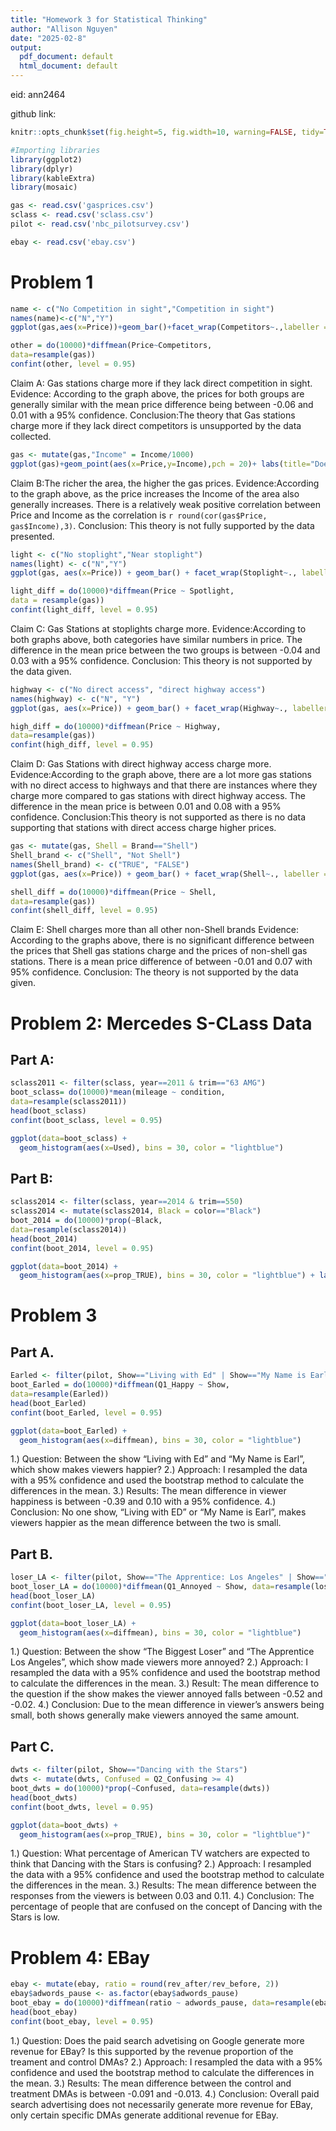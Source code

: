 ---
title: "Homework 3 for Statistical Thinking"
author: "Allison Nguyen"
date: "2025-02-8"
output:
  pdf_document: default
  html_document: default
---
eid: ann2464

github link: 

```{r global_options, echo=FALSE, message=FALSE}
knitr::opts_chunk$set(fig.height=5, fig.width=10, warning=FALSE, tidy=TRUE, tidy.opts=list(width.cutoff=60))
```
```{r echo=FALSE,message=FALSE}
#Importing libraries
library(ggplot2)
library(dplyr)
library(kableExtra)
library(mosaic)
```

```{r echo=FALSE, message = FALSE}
gas <- read.csv('gasprices.csv')
sclass <- read.csv('sclass.csv')
pilot <- read.csv('nbc_pilotsurvey.csv')

ebay <- read.csv('ebay.csv')
```
# **Problem 1**

```{r echo=FALSE, message=False}
name <- c("No Competition in sight","Competition in sight")
names(name)<-c("N","Y")
ggplot(gas,aes(x=Price))+geom_bar()+facet_wrap(Competitors~.,labeller = labeller(Competitors = name)) + labs(title="Do Competition Affect Gas Prices?", x="Price", y="Number of Gas Stations")+theme(plot.title = element_text(hjust = 0.5))

other = do(10000)*diffmean(Price~Competitors,
data=resample(gas))
confint(other, level = 0.95)
```

Claim A: Gas stations charge more if they lack direct competition in sight.
Evidence: According to the graph above, the prices for both groups are generally similar with the mean price difference being between -0.06 and 0.01 with a 95% confidence.
Conclusion:The theory that Gas stations charge more if they lack direct competitors is unsupported by the data collected.

```{r echo=FALSE, message=False}
gas <- mutate(gas,"Income" = Income/1000)
ggplot(gas)+geom_point(aes(x=Price,y=Income),pch = 20)+ labs(title="Does Income Affect Gas Price?", x="Price",y ="Income in the thousands")+theme(plot.title = element_text(hjust = 0.5))

```

Claim B:The richer the area, the higher the gas prices.
Evidence:According to the graph above, as the price increases the Income of the area also generally increases. There is a relatively weak positive correlation between Price and Income as the correlation is `r round(cor(gas$Price, gas$Income),3)`.
Conclusion: This theory is not fully supported by the data presented.

```{r echo=FALSE, message=False}
light <- c("No stoplight","Near stoplight")
names(light) <- c("N","Y")
ggplot(gas, aes(x=Price)) + geom_bar() + facet_wrap(Stoplight~., labeller = labeller(Stoplight = light)) + labs(title="Do Gas Stations at Stoplights Charge More?", x="Price", y="Number of Gas Stations")+theme(plot.title = element_text(hjust = 0.5))

light_diff = do(10000)*diffmean(Price ~ Spotlight,
data = resample(gas))
confint(light_diff, level = 0.95)
```
Claim C: Gas Stations at stoplights charge more.
Evidence:According to both graphs above, both categories have similar numbers in price. The difference in the mean price between the two groups is between -0.04 and 0.03 with a 95% confidence.
Conclusion: This theory is not supported by the data given.

```{r echo=FALSE, message=False}
highway <- c("No direct access", "direct highway access")
names(highway) <- c("N", "Y")
ggplot(gas, aes(x=Price)) + geom_bar() + facet_wrap(Highway~., labeller = labeller(Highway = highway)) + labs(title="Does having Highway access affect gas prices", x="Price", y="Number of Gas Stations")+theme(plot.title = element_text(hjust = 0.5))

high_diff = do(10000)*diffmean(Price ~ Highway,
data=resample(gas))
confint(high_diff, level = 0.95)
```

Claim D: Gas Stations with direct highway access charge more.
Evidence:According to the graph above, there are a lot more gas stations with no direct access to highways and that there are instances where they charge more compared to gas stations with direct highway access. The difference in the mean price is between 0.01 and 0.08 with a 95% confidence.
Conclusion:This theory is not supported as there is no data supporting that stations with direct access charge higher prices.

```{r echo=FALSE, message=False}
gas <- mutate(gas, Shell = Brand=="Shell")
Shell_brand <- c("Shell", "Not Shell")
names(Shell_brand) <- c("TRUE", "FALSE")
ggplot(gas, aes(x=Price)) + geom_bar() + facet_wrap(Shell~., labeller = labeller(Shell = Shell_brand)) + labs(title= "Comparing the prices of shell and non-shell brands", x="Price", y="Number of Gas Stations")

shell_diff = do(10000)*diffmean(Price ~ Shell,
data=resample(gas))
confint(shell_diff, level = 0.95)
```

Claim E: Shell charges more than all other non-Shell brands
Evidence: According to the graphs above, there is no significant difference between the prices that Shell gas stations charge and the prices of non-shell gas stations. There is a mean price difference of between -0.01 and 0.07 with 95% confidence.
Conclusion: The theory is not supported by the data given.

# **Problem 2: Mercedes S-CLass Data**

## **Part A:**

```{r echo=, message=False}
sclass2011 <- filter(sclass, year==2011 & trim=="63 AMG")
boot_sclass= do(10000)*mean(mileage ~ condition,
data=resample(sclass2011))
head(boot_sclass)
confint(boot_sclass, level = 0.95)

ggplot(data=boot_sclass) + 
  geom_histogram(aes(x=Used), bins = 30, color = "lightblue")
```

## **Part B:**
```{r echo=FALSE, message=False}
sclass2014 <- filter(sclass, year==2014 & trim==550)
sclass2014 <- mutate(sclass2014, Black = color=="Black")
boot_2014 = do(10000)*prop(~Black,
data=resample(sclass2014))
head(boot_2014)
confint(boot_2014, level = 0.95)

ggplot(data=boot_2014) + 
  geom_histogram(aes(x=prop_TRUE), bins = 30, color = "lightblue") + labs(x="Painted Black")
```
# **Problem 3**

## **Part A.**

```{r echo=FALSE, message=False}
Earled <- filter(pilot, Show=="Living with Ed" | Show=="My Name is Earl")
boot_Earled = do(10000)*diffmean(Q1_Happy ~ Show,
data=resample(Earled))
head(boot_Earled)
confint(boot_Earled, level = 0.95)

ggplot(data=boot_Earled) + 
  geom_histogram(aes(x=diffmean), bins = 30, color = "lightblue")
```

1.) Question: Between the show "Living with Ed" and "My Name is Earl", which show makes viewers happier?
2.) Approach: I resampled the data with a 95% confidence and used the bootstrap method to calculate the differences in the mean.
3.) Results: The mean difference in viewer happiness is between -0.39 and 0.10 with a 95% confidence.
4.) Conclusion: No one show, "Living with ED" or "My Name is Earl", makes viewers happier as the mean difference between the two is small.

## **Part B.**

```{r echo=FALSE, message=False}
loser_LA <- filter(pilot, Show=="The Apprentice: Los Angeles" | Show=="The Biggest Loser")
boot_loser_LA = do(10000)*diffmean(Q1_Annoyed ~ Show, data=resample(loser_LA))
head(boot_loser_LA)
confint(boot_loser_LA, level = 0.95)

ggplot(data=boot_loser_LA) + 
  geom_histogram(aes(x=diffmean), bins = 30, color = "lightblue")
```

1.) Question: Between the show "The Biggest Loser" and "The Apprentice Los Angeles", which show made viewers more annoyed?
2.) Approach: I resampled the data with a 95% confidence and used the bootstrap method to calculate the differences in the mean.
3.) Result: The mean difference to the question if the show makes the viewer annoyed falls between -0.52 and -0.02.
4.) Conclusion: Due to the mean difference in viewer's answers being small, both shows generally make viewers annoyed the same amount.

## **Part C.**

```{r echo=FALSE, message=False}
dwts <- filter(pilot, Show=="Dancing with the Stars")
dwts <- mutate(dwts, Confused = Q2_Confusing >= 4)
boot_dwts = do(10000)*prop(~Confused, data=resample(dwts))
head(boot_dwts)
confint(boot_dwts, level = 0.95)

ggplot(data=boot_dwts) + 
  geom_histogram(aes(x=prop_TRUE), bins = 30, color = "lightblue")"
```

1.) Question: What percentage of American TV watchers are expected to think that Dancing with the Stars is confusing?
2.) Approach: I resampled the data with a 95% confidence and used the bootstrap method to calculate the differences in the mean.
3.) Results: The mean difference between the responses from the viewers is between 0.03 and 0.11.
4.) Conclusion: The percentage of people that are confused on the concept of Dancing with the Stars is low.

# **Problem 4: EBay**
```{r echo=FALSE, message=False}
ebay <- mutate(ebay, ratio = round(rev_after/rev_before, 2))
ebay$adwords_pause <- as.factor(ebay$adwords_pause)
boot_ebay = do(10000)*diffmean(ratio ~ adwords_pause, data=resample(ebay))
head(boot_ebay)
confint(boot_ebay, level = 0.95)
```

1.) Question: Does the paid search advetising on Google generate more revenue for EBay? Is this supported by the revenue proportion of the treament and control DMAs?
2.) Approach: I resampled the data with a 95% confidence and used the bootstrap method to calculate the differences in the mean.
3.) Results: The mean difference between the control and treatment DMAs is between -0.091 and -0.013.
4.) Conclusion: Overall paid search advertising does not necessarily generate more revenue for EBay, only certain specific DMAs generate additional revenue for EBay.
